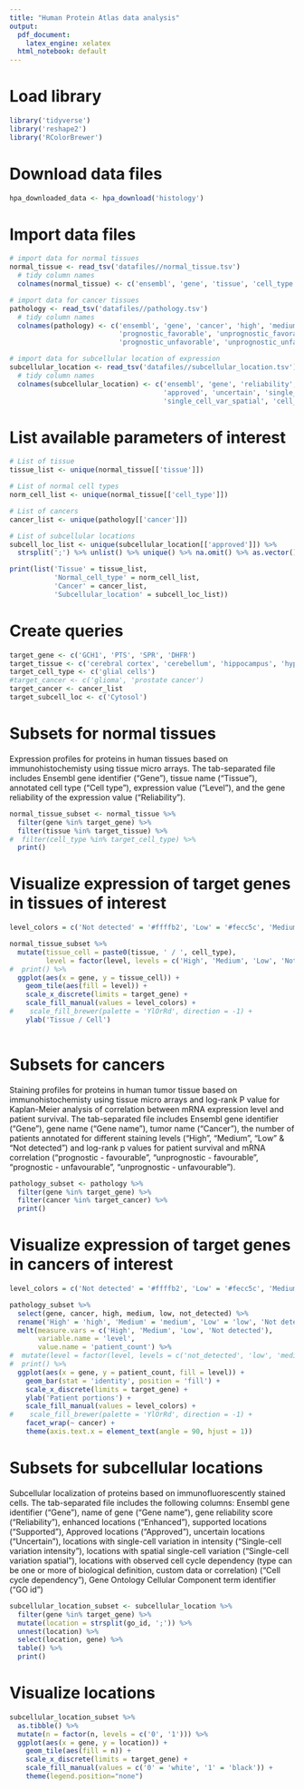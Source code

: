 ```yaml
---
title: "Human Protein Atlas data analysis"
output:
  pdf_document: 
    latex_engine: xelatex
  html_notebook: default
---
```


# Load library

```r
library('tidyverse')
library('reshape2')
library('RColorBrewer')
```


# Download data files

```r
hpa_downloaded_data <- hpa_download('histology')
```


# Import data files

```r
# import data for normal tissues
normal_tissue <- read_tsv('datafiles//normal_tissue.tsv')
  # tidy column names
  colnames(normal_tissue) <- c('ensembl', 'gene', 'tissue', 'cell_type', 'level', 'reliability')

# import data for cancer tissues 
pathology <- read_tsv('datafiles//pathology.tsv')
  # tidy column names
  colnames(pathology) <- c('ensembl', 'gene', 'cancer', 'high', 'medium', 'low', 'not_detected', 
                           'prognostic_favorable', 'unprognostic_favorable',
                           'prognostic_unfavorable', 'unprognostic_unfavorable')

# import data for subcellular location of expression
subcellular_location <- read_tsv('datafiles//subcellular_location.tsv')
  # tidy column names
  colnames(subcellular_location) <- c('ensembl', 'gene', 'reliability', 'enhanced', 'supported',
                                      'approved', 'uncertain', 'single_cell_var_intensity',
                                      'single_cell_var_spatial', 'cell_cycle_dependency', 'go_id')
```


# List available parameters of interest

```r
# List of tissue
tissue_list <- unique(normal_tissue[['tissue']])

# List of normal cell types
norm_cell_list <- unique(normal_tissue[['cell_type']])

# List of cancers
cancer_list <- unique(pathology[['cancer']])

# List of subcellular locations
subcell_loc_list <- unique(subcellular_location[['approved']]) %>%
  strsplit(';') %>% unlist() %>% unique() %>% na.omit() %>% as.vector()

print(list('Tissue' = tissue_list, 
           'Normal_cell_type' = norm_cell_list, 
           'Cancer' = cancer_list,
           'Subcellular_location' = subcell_loc_list))
```


# Create queries

```r
target_gene <- c('GCH1', 'PTS', 'SPR', 'DHFR')
target_tissue <- c('cerebral cortex', 'cerebellum', 'hippocampus', 'hypothalamus')
target_cell_type <- c('glial cells')
#target_cancer <- c('glioma', 'prostate cancer')
target_cancer <- cancer_list
target_subcell_loc <- c('Cytosol')
```


# Subsets for normal tissues
Expression profiles for proteins in human tissues based on immunohistochemisty using tissue micro arrays. The tab-separated file includes Ensembl gene identifier ("Gene"), tissue name ("Tissue"), annotated cell type ("Cell type"), expression value ("Level"), and the gene reliability of the expression value ("Reliability"). 

```r
normal_tissue_subset <- normal_tissue %>%
  filter(gene %in% target_gene) %>%
  filter(tissue %in% target_tissue) %>%
#  filter(cell_type %in% target_cell_type) %>%
  print()
```


# Visualize expression of target genes in tissues of interest
```r
level_colors = c('Not detected' = '#ffffb2', 'Low' = '#fecc5c', 'Medium' = '#fd8d3c', 'High' = '#e31a1c')

normal_tissue_subset %>%
  mutate(tissue_cell = paste0(tissue, ' / ', cell_type),
         level = factor(level, levels = c('High', 'Medium', 'Low', 'Not detected'))) %>%
#  print() %>%
  ggplot(aes(x = gene, y = tissue_cell)) +
    geom_tile(aes(fill = level)) +
    scale_x_discrete(limits = target_gene) +
    scale_fill_manual(values = level_colors) +
#    scale_fill_brewer(palette = 'YlOrRd', direction = -1) +
    ylab('Tissue / Cell')
  
```


# Subsets for cancers
Staining profiles for proteins in human tumor tissue based on immunohistochemisty using tissue micro arrays and log-rank P value for Kaplan-Meier analysis of correlation between mRNA expression level and patient survival. The tab-separated file includes Ensembl gene identifier ("Gene"), gene name ("Gene name"), tumor name ("Cancer"), the number of patients annotated for different staining levels ("High", "Medium", "Low" & "Not detected") and log-rank p values for patient survival and mRNA correlation ("prognostic - favourable", "unprognostic - favourable", "prognostic - unfavourable", "unprognostic - unfavourable").

```r
pathology_subset <- pathology %>%
  filter(gene %in% target_gene) %>%
  filter(cancer %in% target_cancer) %>%
  print()
```


# Visualize expression of target genes in cancers of interest

```r
level_colors = c('Not detected' = '#ffffb2', 'Low' = '#fecc5c', 'Medium' = '#fd8d3c', 'High' = '#e31a1c')

pathology_subset %>%
  select(gene, cancer, high, medium, low, not_detected) %>%
  rename('High' = 'high', 'Medium' = 'medium', 'Low' = 'low', 'Not detected' = 'not_detected') %>%
  melt(measure.vars = c('High', 'Medium', 'Low', 'Not detected'),
       variable.name = 'level',
       value.name = 'patient_count') %>%
#  mutate(level = factor(level, levels = c('not_detected', 'low', 'medium', 'high'))) %>%
#  print() %>%
  ggplot(aes(x = gene, y = patient_count, fill = level)) +
    geom_bar(stat = 'identity', position = 'fill') +
    scale_x_discrete(limits = target_gene) +
    ylab('Patient portions') +
    scale_fill_manual(values = level_colors) +
#    scale_fill_brewer(palette = 'YlOrRd', direction = -1) +
    facet_wrap(~ cancer) +
    theme(axis.text.x = element_text(angle = 90, hjust = 1))
```




# Subsets for subcellular locations
Subcellular localization of proteins based on immunofluorescently stained cells. The tab-separated file includes the following columns: Ensembl gene identifier ("Gene"), name of gene ("Gene name"), gene reliability score ("Reliability"), enhanced locations ("Enhanced"), supported locations ("Supported"), Approved locations ("Approved"), uncertain locations ("Uncertain"), locations with single-cell variation in intensity ("Single-cell variation intensity"), locations with spatial single-cell variation ("Single-cell variation spatial"), locations with observed cell cycle dependency (type can be one or more of biological definition, custom data or correlation) ("Cell cycle dependency"), Gene Ontology Cellular Component term identifier ("GO id")

```r
subcellular_location_subset <- subcellular_location %>%
  filter(gene %in% target_gene) %>%
  mutate(location = strsplit(go_id, ';')) %>%
  unnest(location) %>%
  select(location, gene) %>%
  table() %>%
  print()
```

# Visualize locations
```r
subcellular_location_subset %>%
  as.tibble() %>%
  mutate(n = factor(n, levels = c('0', '1'))) %>%
  ggplot(aes(x = gene, y = location)) +
    geom_tile(aes(fill = n)) +
    scale_x_discrete(limits = target_gene) +
    scale_fill_manual(values = c('0' = 'white', '1' = 'black')) +
    theme(legend.position="none")
```

